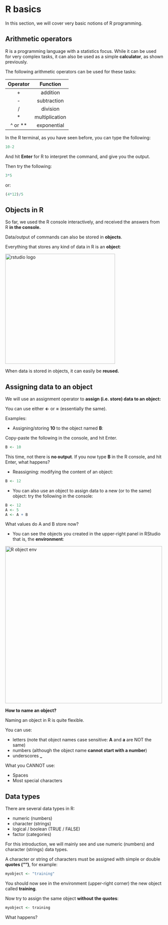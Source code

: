 # R basics

In this section, we will cover very basic notions of R programming.

## Arithmetic operators

R is a programming language with a statistics focus. While it can be used for very complex tasks, it can also be used as a simple **calculator**, as shown previously.

The following arithmetic operators can be used for these tasks:

| Operator  | Function      |
|:--------: |:-------------:|
|     +     | addition      |
|     -     | subtraction   |
|     /     | division      |
|     *     | multiplication|
|  ^ or **  | exponential   |

In the R terminal, as you have seen before, you can type the following:

```r
10-2
```

And hit **Enter** for R to interpret the command, and give you the output.

Then try the following:

```r
3*5
```

or:

```r
(4*12)/5
```


## Objects in R

So far, we  used the R console interactively, and received the answers from R **in the console.**

Data/output of commands can also be stored in **objects**.

Everything that stores any kind of data in R is an **object**:

<img src="images/R_basics_objects.png" alt="rstudio logo" width="350"/>

When data is stored in objects, it can easily be **reused.**

## Assigning data to an object

We will use an assignment operator to **assign (i.e. store) data to an object:**

You can use either **<-** or **=** (essentially the same).

Examples:

* Assigning/storing **10** to the object named **B**:

Copy-paste the following in the console, and hit Enter.

```r
B <- 10
```

This time, not there is **no output**. If you now type **B** in the R console, and hit Enter, what happens?

* Reassigning: modifying the content of an object:

```r
B <- 12
```

* You can also use an object to assign data to a new (or to the same) object: try the following in the console:

```r
B <- 12
A <- 5
A <- A + B
```

What values do A and B store now?


* You can see the objects you created in the upper-right panel in RStudio that is, the **environment**:

<img src="images/R_basics_object_env.png" alt="R object env" width="500"/>

**How to name an object?**

Naming an object in R is quite flexible.

You can use:

* letters (note that object names case sensitive: **A** and **a** are NOT the same)
* numbers (although the object name **cannot start with a number**)
* underscores **\_**

What you CANNOT use:

* Spaces
* Most special characters

## Data types

There are several data types in R: 

* numeric (numbers)
* character (strings)
* logical / boolean (TRUE / FALSE)
* factor (categories)

For this introduction, we will mainly see and use numeric (numbers) and character (strings) data types.

A character or string of characters must be assigned with simple or double **quotes ("")**, for example:

```r
myobject <- "training"
```

You should now see in the environment (upper-right corner) the new object called **training**.

Now try to assign the same object **without the quotes**:

```r
myobject <- training
```

What happens?




